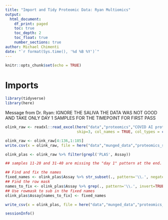 ```yaml
---
title: "Import and Tidy Proteomic Data: Ryan Multiomics"
output: 
  html_document:
    df_print: paged
    toc: true
    toc_depth: 2
    toc_float: true
    number_sections: true
author: Michael Chimenti
date: "`r format(Sys.time(), '%d %B %Y')`"
---
```


```r
knitr::opts_chunk$set(echo = TRUE)
```


# Imports

```r
library(tidyverse)
library(here)

```


Message from Dr. Ryan: 
IGNORE THE SALIVA THE DATA WAS NOT GOOD AND TAKE ONLY DAY 1 SAMPLES FOR THE TIMEPOINT FOR FIRST PASS

```r
olink_raw <- readxl::read_excel(here("data","proteomics","COVID AI proteomics data batch normalized (Olink format).xlsx"),
                                skip=3, col_names = TRUE, col_types = c("text",rep("numeric",188)))

olink_raw <- olink_raw[4:136,1:185]
write.csv(x = olink_raw, file = here("data","munged_data","proteomics_samples_in_rows_normalized.csv"))

olink_plas <- olink_raw %>% filter(grepl('PLAS', Assay))

## samples 11-20 and 31-40 are missing the "day 1" pattern at the end.  

## Find and fix the names
fixed_names <- olink_plas$Assay %>% str_subset(., pattern='\\.', negate=TRUE) %>% str_c(., "1", sep='.')
## Find the row mask 
names_to_fix <- olink_plas$Assay %>% grep(., pattern='\\.', invert=TRUE)
## Use rowmask to sub in the fixed names 
olink_plas$Assay[names_to_fix] <- fixed_names

write_csv(x = olink_plas, file = here("data","munged_data","proteomics_PLAS_ONLY_samples_in_rows_norm_NAMEFIX.csv"))
```



```r
sessionInfo()
```

